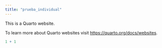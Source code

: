 ```yaml
---
title: "prueba_individual"
---
```


This is a Quarto website.

To learn more about Quarto websites visit <https://quarto.org/docs/websites>.

```r
1 + 1
```
